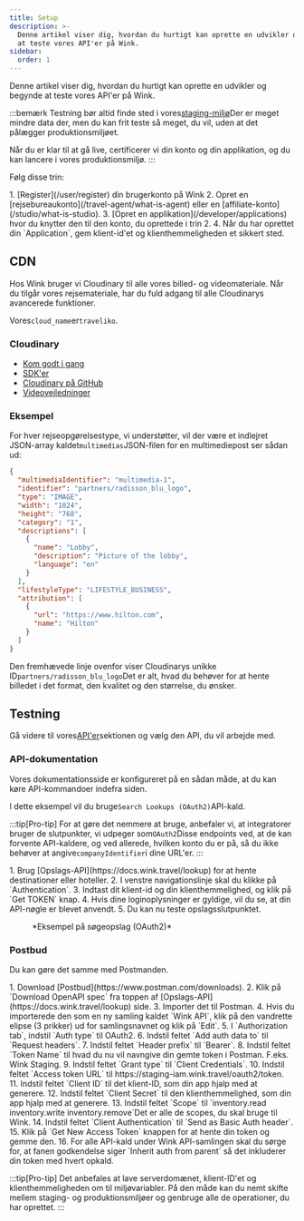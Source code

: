 ```yaml
---
title: Setup
description: >-
  Denne artikel viser dig, hvordan du hurtigt kan oprette en udvikler og begynde
  at teste vores API'er på Wink.
sidebar:
  order: 1
---
```


Denne artikel viser dig, hvordan du hurtigt kan oprette en udvikler og begynde at teste vores API'er på Wink.

:::bemærk
Testning bør altid finde sted i vores[staging-miljø](/getting-started/environments)Der er meget mindre data der, men du kan frit teste så meget, du vil, uden at det pålægger produktionsmiljøet.

Når du er klar til at gå live, certificerer vi din konto og din applikation, og du kan lancere i vores produktionsmiljø.
:::

Følg disse trin:

<Steps>
  1. [Register](/user/register) din brugerkonto på Wink
  2. Opret en [rejsebureaukonto](/travel-agent/what-is-agent) eller en [affiliate-konto](/studio/what-is-studio).
  3. [Opret en applikation](/developer/applications) hvor du knytter den til den konto, du oprettede i trin 2.
  4. Når du har oprettet din `Application`, gem klient-id'et og klienthemmeligheden et sikkert sted.
</Steps>


## CDN

Hos Wink bruger vi Cloudinary til alle vores billed- og videomateriale. Når du tilgår vores rejsemateriale, har du fuld adgang til alle Cloudinarys avancerede funktioner.

Vores`cloud_name`er`traveliko`.

### Cloudinary

* [Kom godt i gang](https://cloudinary.com/documentation/dev_kickstart)
* [SDK'er](https://cloudinary.com/documentation/cloudinary_sdks)
* [Cloudinary på GitHub](https://github.com/cloudinary)
* [Videovejledninger](https://cloudinary.com/documentation/cloudinary_sdks_tutorials)

### Eksempel

For hver rejseopgørelsestype, vi understøtter, vil der være et indlejret JSON-array kaldet`multimedias`JSON-filen for en multimediepost ser sådan ud:

```json {3}
{
  "multimediaIdentifier": "multimedia-1",
  "identifier": "partners/radisson_blu_logo",
  "type": "IMAGE",
  "width": "1024",
  "height": "768",
  "category": "1",
  "descriptions": [
    {
      "name": "Lobby",
      "description": "Picture of the lobby",
      "language": "en"
    }
  ],
  "lifestyleType": "LIFESTYLE_BUSINESS",
  "attribution": [
    {
      "url": "https://www.hilton.com",
      "name": "Hilton"
    }
  ]
}
```

Den fremhævede linje ovenfor viser Cloudinarys unikke ID`partners/radisson_blu_logo`Det er alt, hvad du behøver for at hente billedet i det format, den kvalitet og den størrelse, du ønsker.

## Testning

Gå videre til vores[API'er](/developer/apis)sektionen og vælg den API, du vil arbejde med.

### API-dokumentation

Vores dokumentationsside er konfigureret på en sådan måde, at du kan køre API-kommandoer indefra siden.

I dette eksempel vil du bruge`Search Lookups (OAuth2)`API-kald.

:::tip\[Pro-tip]
For at gøre det nemmere at bruge, anbefaler vi, at integratorer bruger de slutpunkter, vi udpeger som`OAuth2`Disse endpoints ved, at de kan forvente API-kaldere, og ved allerede, hvilken konto du er på, så du ikke behøver at angive`companyIdentifier`i dine URL'er.
:::

<Steps>
  1. Brug [Opslags-API](https://docs.wink.travel/lookup) for at hente destinationer eller hoteller.
  2. I venstre navigationslinje skal du klikke på `Authentication`.
  3. Indtast dit klient-id og din klienthemmelighed, og klik på `Get TOKEN` knap.
  4. Hvis dine loginoplysninger er gyldige, vil du se, at din API-nøgle er blevet anvendt.
  5. Du kan nu teste opslagsslutpunktet.
</Steps>


<figure>
  <CloudinaryImage width="700" height="265" resize="scale" quality="best" alt="Opslags-API-slutpunkt" src="academy/lookup-api-call" errorImage="noimage_opaque_nyrtl0.png" />

  <figcaption>*Eksempel på søgeopslag (OAuth2)*</figcaption>
</figure>


### Postbud

Du kan gøre det samme med Postmanden.

<Steps>
  1. Download [Postbud](https://www.postman.com/downloads).
  2. Klik på `Download OpenAPI spec` fra toppen af [Opslags-API](https://docs.wink.travel/lookup) side.
  3. Importer det til Postman.
  4. Hvis du importerede den som en ny samling kaldet `Wink API`, klik på den vandrette elipse (3 prikker) ud for samlingsnavnet og klik på `Edit`.
  5. I `Authorization tab`, indstil `Auth type` til OAuth2.
  6. Indstil feltet `Add auth data to` til `Request headers`.
  7. Indstil feltet `Header prefix` til `Bearer`.
  8. Indstil feltet `Token Name` til hvad du nu vil navngive din gemte token i Postman. F.eks. Wink Staging.
  9. Indstil feltet `Grant type` til `Client Credentials`.
  10. Indstil feltet `Access token URL` til https://staging-iam.wink.travel/oauth2/token.
  11. Indstil feltet `Client ID` til det klient-ID, som din app hjalp med at generere.
  12. Indstil feltet `Client Secret` til den klienthemmelighed, som din app hjalp med at generere.
  13. Indstil feltet `Scope` til `inventory.read inventory.write inventory.remove`Det er alle de scopes, du skal bruge til Wink.
  14. Indstil feltet `Client Authentication` til `Send as Basic Auth header`.
  15. Klik på `Get New Access Token` knappen for at hente din token og gemme den.
  16. For alle API-kald under Wink API-samlingen skal du sørge for, at fanen godkendelse siger `Inherit auth from parent` så det inkluderer din token med hvert opkald.
</Steps>


:::tip\[Pro-tip]
Det anbefales at lave serverdomænet, klient-ID'et og klienthemmeligheden om til miljøvariabler. På den måde kan du nemt skifte mellem staging- og produktionsmiljøer og genbruge alle de operationer, du har oprettet.
:::

